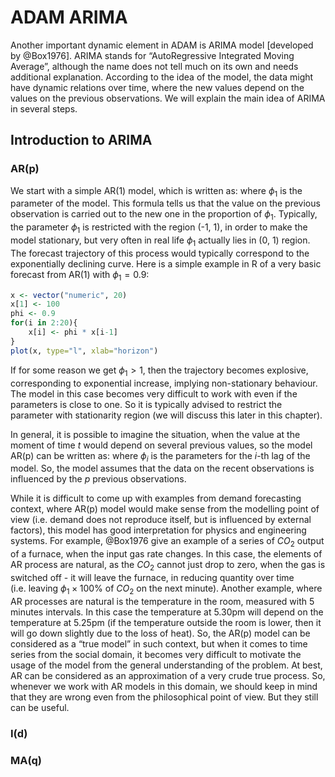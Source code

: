 # ADAM ARIMA {#ADAMARIMA}
Another important dynamic element in ADAM is ARIMA model [developed by @Box1976]. ARIMA stands for "AutoRegressive Integrated Moving Average", although the name does not tell much on its own and needs additional explanation. According to the idea of the model, the data might have dynamic relations over time, where the new values depend on the values on the previous observations. We will explain the main idea of ARIMA in several steps.

## Introduction to ARIMA
### AR(p) {#ADAMAR}
We start with a simple AR(1) model, which is written as:
\begin{equation}
  {y}_{t} = \phi_1 y_{t-1} + \epsilon_t ,
  (\#eq:ADAMARIMA100Example)
\end{equation}
where $\phi_1$ is the parameter of the model. This formula tells us that the value on the previous observation is carried out to the new one in the proportion of $\phi_1$. Typically, the parameter $\phi_1$ is restricted with the region (-1, 1), in order to make the model stationary, but very often in real life $\phi_1$ actually lies in (0, 1) region. The forecast trajectory of this process would typically correspond to the exponentially declining curve. Here is a simple example in R of a very basic forecast from AR(1) with $\phi_1=0.9$:
```r
x <- vector("numeric", 20)
x[1] <- 100
phi <- 0.9
for(i in 2:20){
    x[i] <- phi * x[i-1]
}
plot(x, type="l", xlab="horizon")
```

If for some reason we get $\phi_1>1$, then the trajectory becomes explosive, corresponding to exponential increase, implying non-stationary behaviour. The model in this case becomes very difficult to work with even if the parameters is close to one. So it is typically advised to restrict the parameter with stationarity region (we will discuss this later in this chapter).

In general, it is possible to imagine the situation, when the value at the moment of time $t$ would depend on several previous values, so the model AR(p) can be written as:
\begin{equation}
  {y}_{t} = \phi_1 y_{t-1} + \phi_2 y_{t-2} + \dots + \phi_p y_{t-p} + \epsilon_t ,
  (\#eq:ADAMARIMAp00Example)
\end{equation}
where $\phi_i$ is the parameters for the $i$-th lag of the model. So, the model assumes that the data on the recent observations is influenced by the $p$ previous observations.

While it is difficult to come up with examples from demand forecasting context, where AR(p) model would make sense from the modelling point of view (i.e. demand does not reproduce itself, but is influenced by external factors), this model has good interpretation for physics and engineering systems. For example, @Box1976 give an example of a series of $CO_2$ output of a furnace, when the input gas rate changes. In this case, the elements of AR process are natural, as the $CO_2$ cannot just drop to zero, when the gas is switched off - it will leave the furnace, in reducing quantity over time (i.e. leaving $\phi_1\times100\%$ of $CO_2$ on the next minute). Another example, where AR processes are natural is the temperature in the room, measured with 5 minutes intervals. In this case the temperature at 5.30pm will depend on the temperature at 5.25pm (if the temperature outside the room is lower, then it will go down slightly due to the loss of heat). So, the AR(p) model can be considered as a "true model" in such context, but when it comes to time series from the social domain, it becomes very difficult to motivate the usage of the model from the general understanding of the problem. At best, AR can be considered as an approximation of a very crude true process. So, whenever we work with AR models in this domain, we should keep in mind that they are wrong even from the philosophical point of view. But they still can be useful.


### I(d)

### MA(q)
